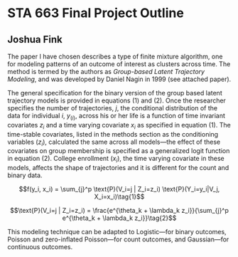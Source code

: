 
# STA 663 Final Project Outline 
## Joshua Fink

The paper I have chosen describes a type of finite mixture algorithm, one for modeling patterns of an outcome of interest as clusters across time. The method is termed by the authors as *Group-based Latent Trajectory Modeling*, and was developed by Daniel Nagin in 1999 (see attached paper).

The general specification for the binary version of the group based latent trajectory models is provided in equations (1) and (2). Once the researcher specifies the number of trajectories, $j$, the conditional distribution of the data for individual $i$, $y_(i )$, across his or her life is a function of time invariant covariates $z_i$ and a time varying covariate $x_i$ as specified in equation (1). The time-stable covariates, listed in the methods section as the conditioning variables $(z_i)$, calculated the same across all models—the effect of these covariates on group membership is specified as a generalized logit function in equation (2). College enrollment $(x_i)$, the time varying covariate in these models, affects the shape of trajectories and it is different for the count and binary data.

$$f(y_i, x_i) = \sum_{j}^p \text{P}(V_i=j | Z_i=z_i) \text{P}(Y_i=y_i|V_j, X_i=x_i)\tag{1}$$

$$\text{P}(V_i=j | Z_i=z_i) = \frac{e^{\theta_k + \lambda_k z_i}}{\sum_{j}^p e^{\theta_k + \lambda_k z_i}}\tag{2}$$


This modeling technique can be adapted to Logistic—for binary outcomes, Poisson and zero-inflated Poisson—for count outcomes, and Gaussian—for continuous outcomes. 
